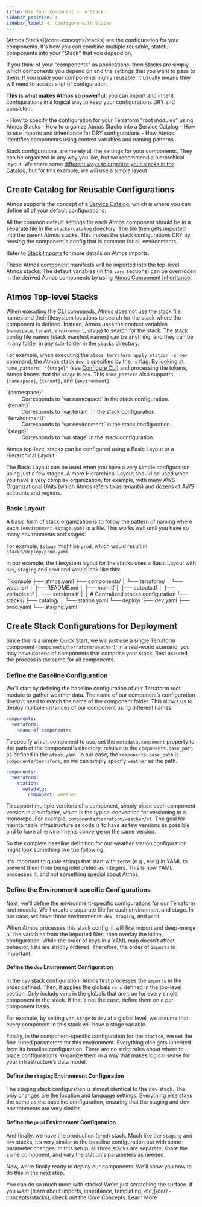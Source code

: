 ```yaml
---
title: Use Your Component in a Stack
sidebar_position: 4
sidebar_label: 4. Configure with Stacks
---
```


<Intro>
[Atmos Stacks](/core-concepts/stacks) are the configuration for your components. It's how you can combine multiple reusable, stateful
components into your "Stack" that you depend on.
</Intro>

If you think of your "components" as applications, then Stacks are simply which components you depend on and the settings that you want
to pass to them. If you make your components highly reusable, it usually means they will need to accept a lot of configuration.

**This is what makes Atmos so powerful:** you can import and inherit configurations in a logical way to keep your configurations DRY and consistent.

<KeyPoints>
- How to specify the configuration for your Terraform "root modules" using Atmos Stacks
- How to organize Atmos Stacks into a Service Catalog
- How to use imports and inheritance for DRY configurations
- How Atmos identifies components using context variables and naming patterns
</KeyPoints>

Stack configurations are merely all the settings for your components. They can be organized in any way you like, but we recommend a hierarchical layout. We share some [different ways to organize your stacks in the Catalog](/core-concepts/stacks/catalogs), but for this example, we will use a simple layout.

## Create Catalog for Reusable Configurations

Atmos supports the concept of a [Service Catalog](/core-concepts/stacks/catalogs), which is where you can define all
of your default configurations.

All the common default settings for each Atmos component should be in a separate file in the `stacks/catalog` directory.
The file then gets imported into the parent Atmos stacks. This makes the stack configurations DRY by reusing the component's config that is common for all environments.

Refer to [Stack Imports](/core-concepts/stacks/imports) for more details on Atmos imports.

These Atmos component manifests will be imported into the top-level Atmos stacks. The default variables (in the `vars` sections)
can be overridden in the derived Atmos components by using [Atmos Component Inheritance](/core-concepts/stacks/inheritance).

## Atmos Top-level Stacks

When executing the [CLI commands](/cheatsheets/commands), Atmos does not use the stack file names and their filesystem locations to search for the stack where the component is defined. Instead, Atmos uses the context variables (`namespace`, `tenant`, `environment`, `stage`) to search for the stack. The stack config file names (stack manifest names) can be anything, and they can be in any folder in any sub-folder in the `stacks` directory.

For example, when executing the `atmos terraform apply station -s dev` command, the Atmos stack `dev` is specified by the `-s` flag. By looking at `name_pattern: "{stage}"` (see [Configure CLI](/quick-start/advanced/configure-cli)) and processing the tokens, Atmos knows that the `stage` is `dev`. This `name_pattern` also supports `{namespace}`, `{tenant}`, and `{environment}`.

<dl>
  <dt>`{namespace}`</dt>
  <dd>Corresponds to `var.namespace` in the stack configuration.</dd>

  <dt>`{tenant}`</dt>
  <dd>Corresponds to `var.tenant` in the stack configuration.</dd>

  <dt>`{environment}`</dt>
  <dd>Corresponds to `var.environment` in the stack configuration.</dd>

  <dt>`{stage}`</dt>
  <dd>Corresponds to `var.stage` in the stack configuration.</dd>
</dl>

Atmos top-level stacks can be configured using a Basic Layout or a Hierarchical Layout.

The Basic Layout can be used when you have a very simple configuration using just a few stages. A more Hierarchical Layout should be used when you have a very complex organization, for example, with many AWS Organizational Units (which Atmos refers to as tenants) and dozens of AWS accounts and regions.

### Basic Layout

A basic form of stack organization is to follow the pattern of naming where each `$environment-$stage.yaml` is a file. This works well until you have so many environments and stages.

For example, `$stage` might be `prod`, which would result in `stacks/deploy/prod.yaml`

In our example, the filesystem layout for the stacks uses a Basic Layout with `dev`, `staging` and `prod` and
would look like this:

<File title="infra-live/" icon="fa-solid fa-folder">
```console
├── atmos.yaml
├── components/
│   └── terraform/
│       └── weather/
│           ├── README.md
│           ├── main.tf
│           ├── outputs.tf
│           ├── variables.tf
│           └── versions.tf
│
│   # Centralized stacks configuration
└── stacks/
    ├── catalog/
    │   └── station.yaml
    └── deploy/
        ├── dev.yaml
        ├── prod.yaml
        └── staging.yaml
```
</File>

## Create Stack Configurations for Deployment

Since this is a simple Quick Start, we will just use a single Terraform component (`components/terraform/weather`); in a real-world scenario, you may have dozens of components that comprise your stack. Rest assured, the process is the same for all components.

### Define the Baseline Configuration
We’ll start by defining the baseline configuration of our Terraform root module to gather weather data. The name of our component’s configuration doesn’t need to match the name of the component folder. This allows us to deploy multiple instances of our component using different names.

```yaml
components:
  terraform:
    <name-of-component>:
```

To specify which component to use, set the `metadata.component` property to the path of the component's directory, relative to the `components.base_path` as defined in the `atmos.yaml`. In our case, the `components.base_path` is `components/terraform`, so we can simply specify `weather` as the path.


```yaml
components:
  terraform:
    station:
      metadata:
        component: weather
```
<Note title="Pro Tip">To support multiple versions of a component, simply place each component version in a subfolder, which is the typical convention for versioning in a monorepo. For example, `components/terraform/weather/v1`. The goal for maintainable infrastructure as code is to have as few versions as possible and to have all environments converge on the same version.</Note>

So the complete baseline definition for our weather station configuration might look something like the following.

<EmbedFile filePath="examples/quick-start-simple/stacks/catalog/station.yaml" />

<Note>It's important to quote strings that start with zeros (e.g., `0001`) in YAML to prevent them from being interpreted as integers. This is how YAML processes it, and not something special about Atmos.</Note>

### Define the Environment-specific Configurations

Next, we’ll define the environment-specific configurations for our Terraform root module. We’ll create a separate file for each environment and stage. In our case, we have three environments: `dev`, `staging`, and `prod`.

When Atmos processes this stack config, it will first import and deep-merge all the variables from the imported files, then overlay the inline configuration. While the order of keys in a YAML map doesn’t affect behavior, lists are strictly ordered. Therefore, the order of `imports` is important.

#### Define the `dev` Environment Configuration

In the `dev` stack configuration, Atmos first processes the `imports` in the order defined. Then, it applies the globals `vars` defined in the top-level section. Only include `vars` in the globals that are true for every single component in the stack. If that's not the case, define them on a per-component basis.

For example, by setting `var.stage` to `dev` at a global level, we assume that every component in this stack will have a stage variable.

Finally, in the component-specific configuration for the `station`, we set the fine-tuned parameters for this environment. Everything else gets inherited from its baseline configuration. There are no strict rules about where to place configurations. Organize them in a way that makes logical sense for your infrastructure’s data model.

<EmbedFile filePath="examples/quick-start-simple/stacks/deploy/dev.yaml" />

#### Define the `staging` Environment Configuration

The staging stack configuration is almost identical to the dev stack. The only changes are the location and language settings. Everything else stays the same as the baseline configuration, ensuring that the staging and dev environments are very similar.

<EmbedFile filePath="examples/quick-start-simple/stacks/deploy/staging.yaml" />

#### Define the `prod` Environment Configuration

And finally, we have the production (`prod`) stack. Much like the `staging` and `dev` stacks, it’s very similar to the baseline configuration but with some parameter changes. In this setup, all three stacks are separate, share the same component, and vary the station's parameters as needed.

<EmbedFile filePath="examples/quick-start-simple/stacks/deploy/prod.yaml" />

Now, we're finally ready to deploy our components. We'll show you how to do this in the next step.

<ActionCard title="Want to go deeper on this topic?">
    You can do so much more with stacks! We're just scratching the surface. If you want [learn about imports, inheritance, templating, etc](/core-concepts/stacks), check out the Core Concepts.
    <PrimaryCTA to="/core-concepts/stacks">Learn More</PrimaryCTA>
</ActionCard>
